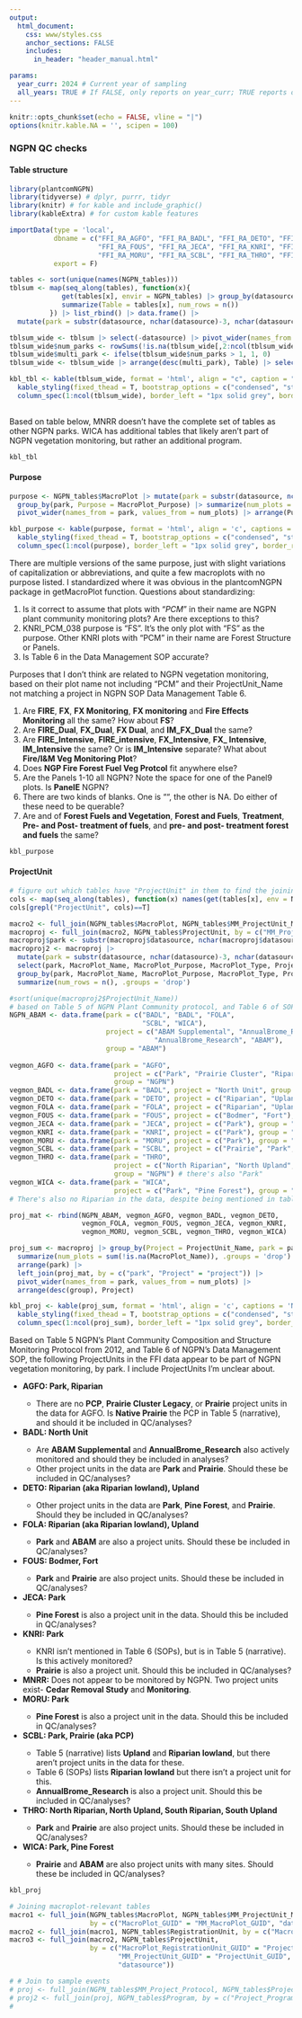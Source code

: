 ```yaml
---
output:
  html_document:
    css: www/styles.css
    anchor_sections: FALSE
    includes:
      in_header: "header_manual.html"

params:
  year_curr: 2024 # Current year of sampling
  all_years: TRUE # If FALSE, only reports on year_curr; TRUE reports on all years; not enabled yet- currently all years
---
```


```r
knitr::opts_chunk$set(echo = FALSE, vline = "|")
options(knitr.kable.NA = '', scipen = 100)
```

### NGPN QC checks {.tabset}

#### Table structure {.tabset}

```r
library(plantcomNGPN)
library(tidyverse) # dplyr, purrr, tidyr
library(knitr) # for kable and include_graphic()
library(kableExtra) # for custom kable features
```

```r
importData(type = 'local',
           dbname = c("FFI_RA_AGFO", "FFI_RA_BADL", "FFI_RA_DETO", "FFI_RA_FOLA",
                      "FFI_RA_FOUS", "FFI_RA_JECA", "FFI_RA_KNRI", "FFI_RA_MNRR",
                      "FFI_RA_MORU", "FFI_RA_SCBL", "FFI_RA_THRO", "FFI_RA_WICA"),
           export = F)
```

```r
tables <- sort(unique(names(NGPN_tables)))
tblsum <- map(seq_along(tables), function(x){
             get(tables[x], envir = NGPN_tables) |> group_by(datasource) |>
             summarize(Table = tables[x], num_rows = n())
          }) |> list_rbind() |> data.frame() |>
  mutate(park = substr(datasource, nchar(datasource)-3, nchar(datasource)))

tblsum_wide <- tblsum |> select(-datasource) |> pivot_wider(names_from = park, values_from = num_rows) 
tblsum_wide$num_parks <- rowSums(!is.na(tblsum_wide[,2:ncol(tblsum_wide)]))
tblsum_wide$multi_park <- ifelse(tblsum_wide$num_parks > 1, 1, 0)
tblsum_wide <- tblsum_wide |> arrange(desc(multi_park), Table) |> select(-multi_park)

kbl_tbl <- kable(tblsum_wide, format = 'html', align = "c", caption = "Number of records per park per table.") |> 
  kable_styling(fixed_thead = T, bootstrap_options = c("condensed", "striped"), full_width = T, position = 'left', font_size = 10) |> 
  column_spec(1:ncol(tblsum_wide), border_left = "1px solid grey", border_right = "1px solid grey")
  
```

Based on table below, MNRR doesn't have the complete set of tables as other NGPN parks. WICA has additional tables that likely aren't part of NGPN vegetation monitoring, but rather an additional program. 

```r
kbl_tbl
```

#### Purpose {.tabset}
```r
purpose <- NGPN_tables$MacroPlot |> mutate(park = substr(datasource, nchar(datasource)-3, nchar(datasource))) |> 
  group_by(park, Purpose = MacroPlot_Purpose) |> summarize(num_plots = n(), .groups = 'drop') |> 
  pivot_wider(names_from = park, values_from = num_plots) |> arrange(Purpose)

kbl_purpose <- kable(purpose, format = 'html', align = 'c', captions = 'Number of MacroPlots per purpose per park') |> 
  kable_styling(fixed_thead = T, bootstrap_options = c("condensed", "striped"), full_width = T, position = 'left', font_size = 10) |> 
  column_spec(1:ncol(purpose), border_left = "1px solid grey", border_right = "1px solid grey")

```

There are multiple versions of the same purpose, just with slight variations of capitalization or abbreviations, and quite a few macroplots with no purpose listed. I standardized where it was obvious in the plantcomNGPN package in getMacroPlot function. Questions about standardizing:
<ol>
<li>Is it correct to assume that plots with "_PCM_" in their name are NGPN plant community monitoring plots? Are there exceptions to this?</li>
<li>KNRI_PCM_038 purpose is "FS". It's the only plot with "FS" as the purpose. Other KNRI plots with "PCM" in their name are Forest Structure or Panels. </li>
<li>Is Table 6 in the Data Management SOP accurate? </li>
</ol>

Purposes that I don't think are related to NGPN vegetation monitoring, based on their plot name not including "PCM" and their ProjectUnit_Name not matching a project in NGPN SOP Data Management Table 6. 
<ol>
<li>Are **FIRE**, **FX**, **FX Monitoring**, **FX monitoring** and **Fire Effects Monitoring** all the same? How about **FS**?</li>
<li>Are **FIRE_Dual**, **FX_Dual**, **FX Dual**, and **IM_FX_Dual** the same?</li>
<li>Are **FIRE_Intensive**, **FIRE_intensive**, **FX_Intensive**, **FX_ Intensive**, **IM_Intensive** the same? Or is **IM_Intensive** separate? What about **Fire/I&M Veg Monitoring Plot**?</li>
<li>Does **NGP Fire Forest Fuel Veg Protcol** fit anywhere else?</li>
<li>Are the Panels 1-10 all NGPN? Note the space for one of the Panel9 plots. Is **PanelE** NGPN?</li>
<li>There are two kinds of blanks. One is "", the other is NA. Do either of these need to be querable?</li>
<li>Are and of **Forest Fuels and Vegetation**, **Forest and Fuels**, **Treatment**, **Pre- and Post- treatment of fuels**, and **pre- and post- treatment forest and fuels** the same?</li>
</ol>

```r
kbl_purpose
```

#### ProjectUnit {.tabset}
```r
# figure out which tables have "ProjectUnit" in them to find the joining keys
cols <- map(seq_along(tables), function(x) names(get(tables[x], env = NGPN_tables))) |> set_names(tables)
cols[grepl("ProjectUnit", cols)==T]

macro2 <- full_join(NGPN_tables$MacroPlot, NGPN_tables$MM_ProjectUnit_MacroPlot, by = c("MacroPlot_GUID" = "MM_MacroPlot_GUID", 'datasource'))
macroproj <- full_join(macro2, NGPN_tables$ProjectUnit, by = c("MM_ProjectUnit_GUID" = "ProjectUnit_GUID", "datasource"))
macroproj$park <- substr(macroproj$datasource, nchar(macroproj$datasource)-3, nchar(macroproj$datasource))
macroproj2 <- macroproj |> 
  mutate(park = substr(datasource, nchar(datasource)-3, nchar(datasource))) |> 
  select(park, MacroPlot_Name, MacroPlot_Purpose, MacroPlot_Type, ProjectUnit_Name) |> 
  group_by(park, MacroPlot_Name, MacroPlot_Purpose, MacroPlot_Type, ProjectUnit_Name) |> 
  summarize(num_rows = n(), .groups = 'drop')

#sort(unique(macroproj2$ProjectUnit_Name))
# based on Table 5 of NGPN Plant Community protocol, and Table 6 of SOPs but not all represented in the data
NGPN_ABAM <- data.frame(park = c("BADL", "BADL", "FOLA", 
                                 "SCBL", "WICA"), 
                        project = c("ABAM Supplemental", "AnnualBrome_Research", "ABAM", 
                                    "AnnualBrome_Research", "ABAM"),
                        group = "ABAM")
  
vegmon_AGFO <- data.frame(park = "AGFO", 
                          project = c("Park", "Prairie Cluster", "Riparian"),
                          group = "NGPN") 
vegmon_BADL <- data.frame(park = "BADL", project = "North Unit", group = "NGPN") 
vegmon_DETO <- data.frame(park = "DETO", project = c("Riparian", "Upland"), group = "NGPN") 
vegmon_FOLA <- data.frame(park = "FOLA", project = c("Riparian", "Upland"), group = "NGPN") 
vegmon_FOUS <- data.frame(park = "FOUS", project = c("Bodmer", "Fort"), group = "NGPN") 
vegmon_JECA <- data.frame(park = "JECA", project = c("Park"), group = "NGPN") 
vegmon_KNRI <- data.frame(park = "KNRI", project = c("Park"), group = "NGPN") 
vegmon_MORU <- data.frame(park = "MORU", project = c("Park"), group = "NGPN")
vegmon_SCBL <- data.frame(park = "SCBL", project = c("Prairie", "Park", "Riparian"), group = "NGPN") 
vegmon_THRO <- data.frame(park = "THRO", 
                          project = c("North Riparian", "North Upland", "South Riparian", "South Upland"), 
                          group = "NGPN") # there's also "Park"
vegmon_WICA <- data.frame(park = "WICA", 
                          project = c("Park", "Pine Forest"), group = "NGPN") # Not sure if Pine Forest is the 'Currently wooded areas', 
# There's also no Riparian in the data, despite being mentioned in table 6. 

proj_mat <- rbind(NGPN_ABAM, vegmon_AGFO, vegmon_BADL, vegmon_DETO, 
                  vegmon_FOLA, vegmon_FOUS, vegmon_JECA, vegmon_KNRI, 
                  vegmon_MORU, vegmon_SCBL, vegmon_THRO, vegmon_WICA)

proj_sum <- macroproj |> group_by(Project = ProjectUnit_Name, park = park) |> 
  summarize(num_plots = sum(!is.na(MacroPlot_Name)), .groups = 'drop') |> 
  arrange(park) |> 
  left_join(proj_mat, by = c("park", "Project" = "project")) |> 
  pivot_wider(names_from = park, values_from = num_plots) |> 
  arrange(desc(group), Project)

kbl_proj <- kable(proj_sum, format = 'html', align = 'c', captions = 'Number of MacroPlots per project per park') |> 
  kable_styling(fixed_thead = T, bootstrap_options = c("condensed", "striped"), full_width = T, position = 'left', font_size = 10) |> 
  column_spec(1:ncol(proj_sum), border_left = "1px solid grey", border_right = "1px solid grey")
```

Based on Table 5 NGPN's Plant Community Composition and Structure Monitoring Protocol from 2012, and Table 6 of NGPN's Data Management SOP, the following ProjectUnits in the FFI data appear to be part of NGPN vegetation monitoring, by park. I include ProjectUnits I'm unclear about.

<ul>
<li><b>AGFO: Park, Riparian</b></li>
  <ul>
  <li>There are no **PCP**, **Prairie Cluster Legacy**, or **Prairie** project units in the data for AGFO. Is **Native Prairie** the PCP in Table 5 (narrative), and should it be included in QC/analyses?</li></ul>
<li><b>BADL: North Unit</b></li> 
  <ul>
  <li>Are **ABAM Supplemental** and **AnnualBrome_Research** also actively monitored and should they be included in analyses?</li>
  <li>Other project units in the data are **Park** and **Prairie**. Should these be included in QC/analyses?</li></ul>
<li><b>DETO: Riparian (aka Riparian lowland), Upland</b></li>
  <ul>
  <li>Other project units in the data are **Park**, **Pine Forest**, and **Prairie**. Should they be included in QC/analyses? </li>
  </ul>
<li><b>FOLA: Riparian (aka Riparian lowland), Upland</b></li>
  <ul>
  <li>**Park** and **ABAM** are also a project units. Should these be included in QC/analyses?</li>
  </ul>
<li><b>FOUS: Bodmer, Fort</b></li>
  <ul>
  <li>**Park** and **Prairie** are also project units. Should these be included in QC/analyses?</li></ul>
<li><b>JECA: Park</b></li>
  <ul>
  <li>**Pine Forest** is also a project unit in the data. Should this be included in QC/analyses? </li></ul>
<li><b>KNRI: Park</b></li>
  <ul>
  <li>KNRI isn't mentioned in Table 6 (SOPs), but is in Table 5 (narrative). Is this actively monitored?</li>
  <li>**Prairie** is also a project unit. Should this be included in QC/analyses?</li>
  </li></ul>
<li><b>MNRR:</b> Does not appear to be monitored by NGPN. Two project units exist- **Cedar Removal Study** and **Monitoring**.</li>
<li><b>MORU: Park</b></li>
  <ul>
  <li>**Pine Forest** is also a project unit in the data. Should this be included in QC/analyses?</li></ul>
<li><b>SCBL: Park, Prairie (aka PCP)</b></li>
  <ul>
  <li>Table 5 (narrative) lists **Upland** and **Riparian lowland**, but there aren't project units in the data for these.</li> 
  <li>Table 6 (SOPs) lists **Riparian lowland** but there isn't a project unit for this. </li>
  <li>**AnnualBrome_Research** is also a project unit. Should this be included in QC/analyses?</li></ul>
<li><b>THRO: North Riparian, North Upland, South Riparian, South Upland</b></li>
  <ul>
  <li>**Park** and **Prairie** are also project units. Should these be included in QC/analyses?</li></ul>
  <li><b>WICA: Park, Pine Forest</b></li>
  <ul>
  <li>**Prairie** and **ABAM** are also project units with many sites. Should these be included in QC/analyses?</li></ul>
</ul>



```r
kbl_proj
```


```r
# Joining macroplot-relevant tables
macro1 <- full_join(NGPN_tables$MacroPlot, NGPN_tables$MM_ProjectUnit_MacroPlot, 
                    by = c("MacroPlot_GUID" = "MM_MacroPlot_GUID", "datasource"))
macro2 <- full_join(macro1, NGPN_tables$RegistrationUnit, by = c("MacroPlot_RegistrationUnit_GUID" = "RegistrationUnit_GUID", "datasource"))
macro3 <- full_join(macro2, NGPN_tables$ProjectUnit, 
                    by = c("MacroPlot_RegistrationUnit_GUID" = "ProjectUnit_RegistrationUnitGUID", 
                           "MM_ProjectUnit_GUID" = "ProjectUnit_GUID",
                           "datasource"))

# # Join to sample events
# proj <- full_join(NGPN_tables$MM_Project_Protocol, NGPN_tables$Project, by = c("MM_Project_GUID" = "Project_GUID", "datasource"))
# proj2 <- full_join(proj, NGPN_tables$Program, by = c("Project_Program_GUID" = "Program_GUID", "datasource"))
# 

```

